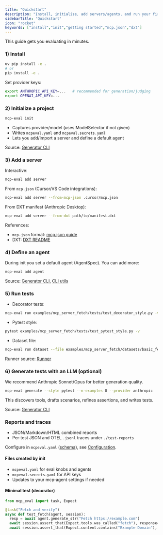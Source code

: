 ```yaml
---
title: "Quickstart"
description: "Install, initialize, add servers/agents, and run your first MCP‑Eval tests."
sidebarTitle: "Quickstart"
icon: "rocket"
keywords: ["install","init","getting started","mcp.json","dxt"]
---
```


This guide gets you evaluating in minutes.

### 1) Install

```bash
uv pip install -e .
# or
pip install -e .
```

Set provider keys:

```bash
export ANTHROPIC_API_KEY=...   # recommended for generation/judging
export OPENAI_API_KEY=...
```

### 2) Initialize a project

```bash
mcp-eval init
```

- Captures provider/model (uses ModelSelector if not given)
- Writes `mcpeval.yaml` and `mcpeval.secrets.yaml`
- Lets you add/import a server and define a default agent

Source: [Generator CLI](../src/mcp_eval/cli/generator.py)

### 3) Add a server

Interactive:

```bash
mcp-eval add server
```

From `mcp.json` (Cursor/VS Code integrations):

```bash
mcp-eval add server --from-mcp-json .cursor/mcp.json
```

From DXT manifest (Anthropic Desktop):

```bash
mcp-eval add server --from-dxt path/to/manifest.dxt
```

References:
- `mcp.json` format: [mcp.json guide](https://gofastmcp.com/integrations/mcp-json-configuration)
- DXT: [DXT README](https://github.com/anthropics/dxt/blob/main/README.md)

### 4) Define an agent

During init you set a default agent (AgentSpec). You can add more:

```bash
mcp-eval add agent
```

Source: [Generator CLI](../src/mcp_eval/cli/generator.py), [CLI utils](../src/mcp_eval/cli/utils.py)

### 5) Run tests

- Decorator tests:

```bash
mcp-eval run examples/mcp_server_fetch/tests/test_decorator_style.py -v --markdown out.md --html out.html
```

- Pytest style:

```bash
pytest examples/mcp_server_fetch/tests/test_pytest_style.py -v
```

- Dataset file:

```bash
mcp-eval run dataset --file examples/mcp_server_fetch/datasets/basic_fetch_dataset.yaml
```

Runner source: [Runner](../src/mcp_eval/runner.py)

### 6) Generate tests with an LLM (optional)

We recommend Anthropic Sonnet/Opus for better generation quality.

```bash
mcp-eval generate --style pytest --n-examples 8 --provider anthropic
```

This discovers tools, drafts scenarios, refines assertions, and writes tests.

Source: [Generator CLI](../src/mcp_eval/cli/generator.py)

### Reports and traces

- JSON/Markdown/HTML combined reports
- Per‑test JSON and OTEL `.jsonl` traces under `./test-reports`

Configure in `mcpeval.yaml` ([schema](../schema/mcpeval.config.schema.json)), see [Configuration](../src/mcp_eval/config.py).

#### Files created by init

- `mcpeval.yaml` for eval knobs and agents
- `mcpeval.secrets.yaml` for API keys
- Updates to your mcp‑agent settings if needed

#### Minimal test (decorator)

```python
from mcp_eval import task, Expect

@task("Fetch and verify")
async def test_fetch(agent, session):
  resp = await agent.generate_str("Fetch https://example.com")
  await session.assert_that(Expect.tools.was_called("fetch"), response=resp)
  await session.assert_that(Expect.content.contains("Example Domain"), response=resp)
```

<!-- TODO: Add screenshot of init prompts; add screenshot of first run summary; add screenshot of reports directory contents. -->



